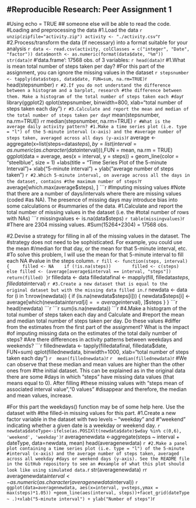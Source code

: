 #Reproducible Research: Peer Assignment 1
-----------------------------------------
#Using echo = TRUE ## someone else will be able to read the code.
#Loading and preprocessing the data
#1.Load the data
```r
unzip(zipfile="activity.zip")
activity <- "./activity.csv"
```r

#2.Process/transform the data (if necessary) into a format suitable for your analysis
```r
data <- read.csv(activity, colClasses = c("integer", "Date", "factor"))
data$month <- as.numeric(format(data$date, "%m"))
str(data)
```r
    
#'data.frame':  17568 obs. of  3 variables:
```r
head(data)
```r

#1.What is mean total number of steps taken per day?
#For this part of the assignment, you can ignore the missing values in the dataset
```r
stepsnumber <- tapply(data$steps, data$date, FUN=sum, na.rm=TRUE)
```r
head(stepsnumber)
```r
         
#2.If you do not understand the difference between a histogram and a barplot, research #the difference between them. Make a histogram of the total number of steps taken each #day
```r
library(ggplot2)
qplot(stepsnumber, binwidth=800, xlab="total number of steps taken each day")
```r

#3.Calculate and report the mean and median of the total number of steps taken per day
```r
mean(stepsnumber, na.rm=TRUE)
```r

```r
median(stepsnumber, na.rm=TRUE)
```r

#What is the average daily activity pattern?
#1.Make a time series plot (i.e. type = "l") of the 5-minute interval (x-axis) and the #average number of steps taken, averaged across all days (y-axis)
```r
average <- aggregate(x=list(steps=data$steps), by=list(interval=as.numeric(as.character(data$interval))),FUN = mean, na.rm = TRUE)
ggplot(data = average, aes(x = interval, y = steps)) + geom_line(color = "steelblue", size = 1) +labs(title = "Time Series Plot of the 5-minute Interval")+ xlab("5-minute interval") + ylab("average number of steps taken")
```r

#2.Which 5-minute interval, on average across all the days in the dataset, contains #the maximum number of steps?
```r
average[which.max(average$steps), ]
```r

#Imputing missing values
#Note that there are a number of days/intervals where there are missing values (coded #as NA). The presence of missing days may introduce bias into some calculations or #summaries of the data.
#1.Calculate and report the total number of missing values in the dataset (i.e. the #total number of rows with NAs)
```r
missingvalues <- is.na(data$steps)
```r
table(missingvalues)
```r

#There are 2304 missing values.
#Sum(15264+2304) = 17568 obs.

#2.Devise a strategy for filling in all of the missing values in the dataset. The #strategy does not need to be sophisticated. For example, you could use the mean
#/median for that day, or the mean for that 5-minute interval, etc.
#To solve this problem, I will use the mean for that 5-minute interval to fill each NA #value in the steps column.
```r
fill <- function(steps, interval) {
    filled <- NA
   if (!is.na(steps)) 
      filled <- c(steps) else filled <- (average[average$interval == interval, "steps"])
   return(filled)
}
```r
filledata <- data
filledatafinal <- mapply(fill, filledata$steps, filledata$interval)
```r

#3.Create a new dataset that is equal to the original dataset but with the missing data filled in.
```r
newdata <- data 
for (i in 1:nrow(newdata)) {
if (is.na(newdata$steps[i])) {
newdata$steps[i] <- average[which(newdata$interval[i] == average$interval), ]$steps
       }
} 
```r
head(newdata)
```r
 
```r
sum(is.na(newdata))
```r

#4.Make a histogram of the total number of steps taken each day and Calculate and #report the mean and median total number of steps taken per day. Do these values #differ from the estimates from the first part of the assignment? What is the impact #of imputing missing data on the estimates of the total daily number of steps?
#Are there differences in activity patterns between weekdays and weekends?
```r
fillednewdata <- tapply(filledatafinal, filledata$date, FUN=sum)
qplot(fillednewdata, binwidth=1000, xlab="total number of steps taken each day")
```r
 mean(fillednewdata)
```r

```r
 median(fillednewdata)
```r


#We can observe that these median and mean values are higher than the other ones from #the initial dataset. This can be explained as in the original data there are some #days in which "steps" have missing data values (that means equal to 0). After filling #these missing values with "steps mean of associated interval value","0 values" #disappear and therefore, the median and mean values, increase.  

#For this part the weekdays() function may be of some help here. Use the dataset with #the filled-in missing values for this part.
#1.Create a new factor variable in the dataset with two levels – “weekday” and #“weekend” indicating whether a given date is a weekday or weekend day.
```r
newdata$dateType<-ifelse(as.POSIXlt(newdata$date)$wday %in% c(0,6), 'weekend', 'weekday')
```r
 averagenewdata <-aggregate(steps ~ interval + dateType, data=newdata, mean)
head(averagenewdata)
```r

#2.Make a panel plot containing a time series plot (i.e. type = "l") of the 5-minute #interval (x-axis) and the average number of steps taken, averaged across all weekday #days or weekend days (y-axis). See the README file in the GitHub repository to see an #example of what this plot should look like using simulated data.
```r
str(averagenewdata)
```r

```r
averagenewdata$interval <- as.numeric(as.character(averagenewdata$interval))
```r
ggplot(data=averagenewdata, aes(x=interval, y=steps,ymax = max(steps)*1.05)) +geom_line(aes(interval, steps))+facet_grid(dateType ~ .)+xlab("5-minute interval") + ylab("Number of steps")
```r

